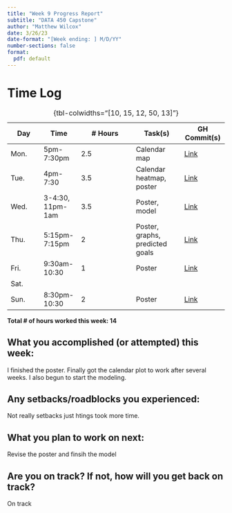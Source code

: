 ```yaml
---
title: "Week 9 Progress Report"
subtitle: "DATA 450 Capstone"
author: "Matthew Wilcox"
date: 3/26/23
date-format: "[Week ending: ] M/D/YY"
number-sections: false
format:
  pdf: default
---
```


# Time Log

| Day  | Time  | \# Hours | Task(s) | GH Commit(s) |
|------|-------|----------|---------|--------|
| Mon.  | 5pm-7:30pm | 2.5 | Calendar map  | [Link](https://github.com/MatthewlWilcox/Capstone/commit/ce8621ae7a0d136ed9814243d50a81b86c47dfea) |
| Tue.  | 4pm-7:30 | 3.5 | Calendar heatmap, poster | [Link](https://github.com/MatthewlWilcox/Capstone/commit/70d1b52869efa3052ed588e3cf2c996a3fb5a79a) |
| Wed.  | 3-4:30, 11pm-1am| 3.5 | Poster, model | [Link](https://github.com/MatthewlWilcox/Capstone/commit/1248be84c083b70901a3dbc85aa07ae13d8c82a1) |
| Thu.  | 5:15pm-7:15pm | 2 | Poster, graphs, predicted goals | [Link](https://github.com/MatthewlWilcox/Capstone/commit/804b88629f7a5e4bc3fde4081556f561b0636e91) |
| Fri.  | 9:30am-10:30 | 1 | Poster | [Link](https://github.com/MatthewlWilcox/Capstone/commit/97aa9c90d5d874d5d09b9604c653dc363c3150d1) |
| Sat.  |  |  |  |  |
| Sun.  | 8:30pm-10:30 | 2 | Poster | [Link](https://github.com/MatthewlWilcox/Capstone/commit/dfb2a042f2a0bc2eeae1180bacd4c1ffd616b5c5) |

: {tbl-colwidths="[10, 15, 12, 50, 13]"}

**Total \# of hours worked this week: 14**

## What you accomplished (or attempted) this week:

I finished the poster. Finally got the calendar plot to work after several weeks. I also begun to start the modeling. 

## Any setbacks/roadblocks you experienced:

Not really setbacks just htings took more time. 

## What you plan to work on next:

Revise the poster and finsih the model

## Are you on track? If not, how will you get back on track?

On track